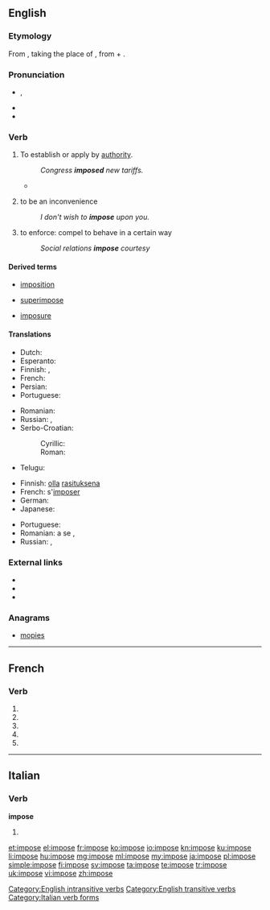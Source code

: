 {{also|imposé}}
==English==

===Etymology===
From {{etyl|frm}} {{term|lang=frm|imposer||to lay on, impose}}, taking the place of {{etyl|la}} {{term|lang=la|imponere||to lay on, impose}}, from {{term|lang=la|in||on, upon}} + {{term|lang=la|ponere||to put place}}.

===Pronunciation===
* {{a|US}} {{IPA|/ɪmˈpoʊz/}}, {{X-SAMPA|/Im"poUz/}}
* {{audio|en-us-impose.ogg|Audio (US)}}
* {{rhymes|əʊz}}

===Verb===
{{en-verb|impos|es}}

# {{transitive}} To establish or apply by [[authority]].
#: ''Congress '''imposed''' new tariffs.''
#* {{quote-news
|year=2011
|date=December 10
|author=Arindam Rej
|title=Norwich   4 - 2   Newcastle
|work=BBC Sport
|url=http://news.bbc.co.uk/sport2/hi/football/eng_prem/16015486.stm
|page=
|passage=Norwich soon began '''imposing''' themselves on that patched-up defence with Holt having their best early chance, only to see it blocked by Simpson.}}
# {{intransitive}} to be an inconvenience
#: ''I don't wish to '''impose''' upon you.''
# to enforce: compel to behave in a certain way
#: ''Social relations '''impose''' courtesy''

====Derived terms====
{{rel-top3|Terms derived from "impose"}}
* [[imposition]]
{{rel-mid3}}
* [[superimpose]]
{{rel-mid3}}
* [[imposure]]
{{rel-mid3}}
{{rel-bottom}}

====Translations====
{{trans-top|to establish or apply by authority}}
* Dutch: {{t+|nl|opleggen}}
* Esperanto: {{t-|eo|imponi}}
* Finnish: {{t+|fi|määrätä}}, {{t+|fi|säätää}}
* French: {{t+|fr|imposer}}
* Persian: {{t+|fa|تحمیل|tr=Tahmil}}
* Portuguese: {{t+|pt|impor}}
{{trans-mid}}
* Romanian: {{t+|ro|impune}}
* Russian: {{t+|ru|облагать|sc=Cyrl}}, {{t+|ru|налагать|sc=Cyrl}}
* Serbo-Croatian:
*: Cyrillic: {{t-|sh|наметнути}}
*: Roman: {{t-|sh|nametnuti}}
* Telugu: {{t-|te|విధించు|tr=vidhimchu}}
{{trans-bottom}}

{{trans-top|to be an inconvenience}}
* Finnish: [[olla]] [[rasituksena]]
* French: s'[[imposer]]
* German: {{t-|de|auferlegen}}
* Japanese: {{t-|ja|課す|tr=かす, kasu|sc=Jpan}}
{{trans-mid}}
* Portuguese: {{t+|pt|abusar}}
* Romanian: a se {{t+|ro|impune}}, {{t+|ro|dicta}}
* Russian: {{t+|ru|навязываться|tr=navjazyvát'sja|sc=Cyrl}} {{impf}} {{qualifier|intransitive}}, {{t+|ru|навязаться|tr=navjazát'sja|sc=Cyrl}} {{pf.}} {{qualifier|intransitive}}
{{trans-bottom}}

===External links===
* {{R:Webster 1913}}
* {{R:Century 1911}}
* {{R:OneLook}}

===Anagrams===
* [[mopies#English|mopies]]

[[Category:English intransitive verbs]]
[[Category:English transitive verbs]]

----

==French==

===Verb===
{{fr-verb-form}}

# {{conjugation of|imposer||1|s|pres|ind|lang=fr}}
# {{conjugation of|imposer||3|s|pres|ind|lang=fr}}
# {{conjugation of|imposer||1|s|pres|sub|lang=fr}}
# {{conjugation of|imposer||3|s|pres|sub|lang=fr}}
# {{conjugation of|imposer||2|s|imp|lang=fr}}

----

==Italian==

===Verb===
'''impose'''

# {{conjugation of|imporre||3|s|[[past historic]]|lang=it}}

[[Category:Italian verb forms]]

[[et:impose]]
[[el:impose]]
[[fr:impose]]
[[ko:impose]]
[[io:impose]]
[[kn:impose]]
[[ku:impose]]
[[li:impose]]
[[hu:impose]]
[[mg:impose]]
[[ml:impose]]
[[my:impose]]
[[ja:impose]]
[[pl:impose]]
[[simple:impose]]
[[fi:impose]]
[[sv:impose]]
[[ta:impose]]
[[te:impose]]
[[tr:impose]]
[[uk:impose]]
[[vi:impose]]
[[zh:impose]]